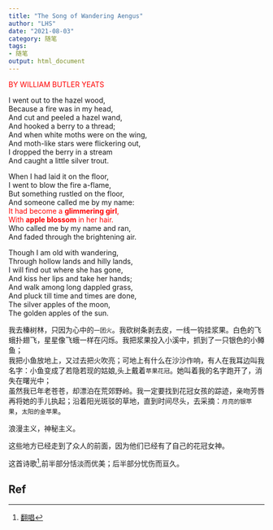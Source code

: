 ```yaml
---
title: "The Song of Wandering Aengus"
author: "LHS"
date: "2021-08-03"
category: 随笔
tags: 
- 随笔
output: html_document
---
```

<font color=red>BY WILLIAM BUTLER YEATS </font>

I went out to the hazel wood,  
Because a fire was in my head,  
And cut and peeled a hazel wand,  
And hooked a berry to a thread;  
And when white moths were on the wing,  
And moth-like stars were flickering out,  
I dropped the berry in a stream  
And caught a little silver trout.  

When I had laid it on the floor,  
I went to blow the fire a-flame,  
But something rustled on the floor,  
And someone called me by my name:  
<font color=red>It had become a **glimmering girl**,   
With **apple blossom** in her hair.</font>  
Who called me by my name and ran,  
And faded through the brightening air.  

Though I am old with wandering,  
Through hollow lands and hilly lands,  
I will find out where she has gone,  
And kiss her lips and take her hands;  
And walk among long dappled grass,  
And pluck till time and times are done,  
The silver apples of the moon,  
The golden apples of the sun.  


我去榛树林，只因为心中的`一团火`。我砍树条剥去皮，一线一钩挂浆果。白色的飞蛾扑翅飞，星星像飞蛾一样在闪烁。我把浆果投入小溪中，抓到了一只银色的小鳟鱼；  
我把小鱼放地上，又过去把火吹亮；可地上有什么在沙沙作响，有人在我耳边叫我名字：小鱼变成了若隐若现的姑娘,头上戴着`苹果花冠`。她叫着我的名字跑开了，消失在曙光中；    
虽然我已年老苍苍，却漂泊在荒郊野岭。我一定要找到花冠女孩的踪迹，亲吻芳唇再将她的手儿执起；沿着阳光斑驳的草地，直到时间尽头，去采摘：`月亮的银苹果`，`太阳的金苹果`。

浪漫主义，神秘主义。

这些地方已经走到了众人的前面，因为他们已经有了自己的花冠女神。

这首诗歌[^1],前半部分恬淡而优美；后半部分忧伤而亘久。

## Ref  
[^1]:[翻唱](https://music.163.com/#/song?id=27753335&uct=r629%2B8z%2FWoZXJ15%2FUmrwHw%3D%3D&app_version=8.2.61)